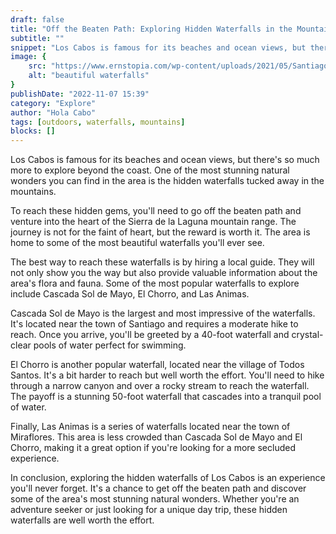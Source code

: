 ```yaml
---
draft: false
title: "Off the Beaten Path: Exploring Hidden Waterfalls in the Mountains of Los Cabos"
subtitle: ""
snippet: "Los Cabos is famous for its beaches and ocean views, but there's so much more to explore beyond the coast. One of the most stunning natural wonders you can find in the area is the hidden waterfalls tucked away in the mountains."
image: {
    src: "https://www.ernstopia.com/wp-content/uploads/2021/05/Santiago-9091-blog.jpg",
    alt: "beautiful waterfalls"
}
publishDate: "2022-11-07 15:39"
category: "Explore"
author: "Hola Cabo"
tags: [outdoors, waterfalls, mountains]
blocks: []
---
```


Los Cabos is famous for its beaches and ocean views, but there's so much more to explore beyond the coast. One of the most stunning natural wonders you can find in the area is the hidden waterfalls tucked away in the mountains.

To reach these hidden gems, you'll need to go off the beaten path and venture into the heart of the Sierra de la Laguna mountain range. The journey is not for the faint of heart, but the reward is worth it. The area is home to some of the most beautiful waterfalls you'll ever see.

The best way to reach these waterfalls is by hiring a local guide. They will not only show you the way but also provide valuable information about the area's flora and fauna. Some of the most popular waterfalls to explore include Cascada Sol de Mayo, El Chorro, and Las Animas.

Cascada Sol de Mayo is the largest and most impressive of the waterfalls. It's located near the town of Santiago and requires a moderate hike to reach. Once you arrive, you'll be greeted by a 40-foot waterfall and crystal-clear pools of water perfect for swimming.

El Chorro is another popular waterfall, located near the village of Todos Santos. It's a bit harder to reach but well worth the effort. You'll need to hike through a narrow canyon and over a rocky stream to reach the waterfall. The payoff is a stunning 50-foot waterfall that cascades into a tranquil pool of water.

Finally, Las Animas is a series of waterfalls located near the town of Miraflores. This area is less crowded than Cascada Sol de Mayo and El Chorro, making it a great option if you're looking for a more secluded experience.

In conclusion, exploring the hidden waterfalls of Los Cabos is an experience you'll never forget. It's a chance to get off the beaten path and discover some of the area's most stunning natural wonders. Whether you're an adventure seeker or just looking for a unique day trip, these hidden waterfalls are well worth the effort.